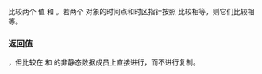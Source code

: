 {{cpp/chrono/title|1=operator=={{small|(std::chrono::zoned_time)}}}}
{{cpp/chrono/zoned_time/navbar}}
{{dcl begin}}
{{dcl header|chrono}}
{{dcl|since=c++20|1=
template&lt; class Duration1, class Duration2, class TimeZonePtr &gt;
bool operator==( const std::chrono::zoned_time&lt;Duration1, TimeZonePtr&gt;&amp; x,
                 const std::chrono::zoned_time&lt;Duration2, TimeZonePtr&gt;&amp; y );
}}
{{dcl end}}

比较两个 {{tt|zoned_time}} 值 {{c|x}} 和 {{c|y}}。若两个 {{tt|zoned_time}} 对象的时间点和时区指针按照 {{tt|1=operator==}} 比较相等，则它们比较相等。

{{cpp/note synthesized eq}}

=== 返回值 ===
{{c|1=x.get_time_zone() == y.get_time_zone() &amp;&amp; x.get_sys_time() == y.get_sys_time()}}，但比较在 {{c|x}} 和 {{c|y}} 的非静态数据成员上直接进行，而不进行复制。

{{langlinks|en|es|ja|ru}}